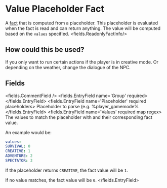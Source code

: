 
# Value Placeholder Fact 

A [fact](/docs/facts) that is computed from a placeholder.
This placeholder is evaluated when the fact is read and can return anything.
The value will be computed based on the `values` specified.
<fields.ReadonlyFactInfo/>

## How could this be used?

If you only want to run certain actions if the player is in creative mode.
Or depending on the weather, change the dialogue of the NPC.


## Fields

<fields.CommentField />
<fields.EntryField name='Group' required>
</fields.EntryField>
<fields.EntryField name='Placeholder' required placeholders>
     Placeholder to parse (e.g. %player_gamemode%
</fields.EntryField>
<fields.EntryField name='Values' required map regex>
     The values to match the placeholder with and their corresponding fact value.

An example would be:
```yaml
values:
SURVIVAL: 0
CREATIVE: 1
ADVENTURE: 2
SPECTATOR: 3
```
If the placeholder returns `CREATIVE`, the fact value will be `1`.

If no value matches, the fact value will be `0`.
</fields.EntryField>

